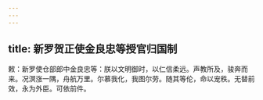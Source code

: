 ```yaml
---
---
---
```

title: 新罗贺正使金良忠等授官归国制
---



敕：新罗使仓部郎中金良忠等：朕以文明御时，以仁信柔远。声教所及，骏奔而来。况溟涨一隅，舟航万里。尔慕我化，我图尔劳。随其等伦，命以宠秩。无替前效，永为外臣。可依前件。